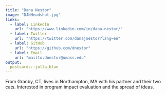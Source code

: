 ```yaml
---
title: "Dana Nestor"
image: "DJNHeadshot.jpg"
links:
  - label: LinkedIn
    url: "https://www.linkedin.com/in/dana-nestor/"
  - label: Twitter
    url: "https://twitter.com/danajnestor?lang=en"
  - label: GitHub
    url: "https://github.com/dnestor"
  - label: Email
    url: "mailto:dnestor@umass.edu"
output:
  postcards::jolla_blue
---
```

 
From Granby, CT, lives in Northampton, MA with his partner and their two cats. Interested in program impact evaluation and the spread of ideas.
